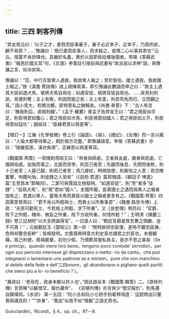 ```yaml
---
---
---
```

title: 三四 刺客列傳
---




“其友爲泣曰：‘以子之才，委質而臣事襄子，襄子必近幸子，近幸子，乃爲所欲，顧不易耶？……’豫讓曰：‘既已委質臣事人，而求殺之，是懷二心以事其君也’”云云。按蓋不肯詐降也。其嚴於名義，異於以屈節爲從權後圖者。李陵《答蘇武書》“報恩於國主耳”句，《文選》李善註引陵前與武書有“故且屈以求伸”語，與豫讓之言，如冰炭矣。

豫讓曰：“范、中行氏皆衆人遇我，我故衆人報之；至於智伯，國士遇我，我故國士報之。”按《漢書·賈誼傳》誼上疏陳政事，即引豫讓此數語而申之曰：“故主上遇其大臣如遇犬馬，彼將犬馬自爲也；如遇官徒，彼將官徒自爲也。……故見利則逝，見便則奪；主上有敗，則因而挻之矣；主上有患，則吾苟免而已，立而觀之耳。” 因小見大，有關治體，匪特恩私之酬報矣。《尚書·泰誓》下：“古人有言曰：‘撫我則后，虐我則讎’。”《孟子·離婁》章孟子告齊宣王曰：“君之視臣如手足，則臣視君如腹心；君之視臣如犬馬，則臣視君如國人；君之視臣如土芥，則臣視君如寇仇”；趙歧註：“臣緣君恩以爲差等”。

【增訂一】江瀚《孔學發微》卷上引《論語》、《易》、《禮記》、《左傳》而一言以蔽曰：“人倫大都等待舉之，期於兩方交盡。” 即豫讓語意。李陵《答蘇武書》亦曰：“陵雖孤恩，漢亦負德”，正緣恩以爲差等耳。

《戰國策·燕策》一郭隗對燕昭王曰：“帝者與師處，王者與友處，霸者與臣處，亡國與役處。詘指而事之，北面而受學，則百己者至；先趨而後息，先問而後默，則十己者至；人趨己趨，則若己者至；馮几據杖，眄視指使，則厮役之人至；若恣睢奮擊，呴籍叱咄，則徒隸之人至矣”（《説苑·君道》篇郭隗語、《鶡冠子·博選》篇“五至爲本”節略同）。二節可與賈誼文相發明。“如遇官徒”，則“至”者多“徒隸”；“自爲犬馬”，則“視”君如“國人”。史籍所載，臣蒙國士之遇而爲衆人之報者固有之，君遇以衆人、蓄等犬馬而責臣以國士之報者更多有之。《戰國策·齊策》四田需答管燕曰：“君不肯以所輕與士，而責士以所重事君”；《魏書·路思令傳》上疏：“夫恩可勸死士，今若捨上所輕，求下所重”，又《良吏傳》明亮曰：“官爵、陛下之所輕，賤命、微臣之所重，陛下方收所重，何惜所輕？”；王明清《揮麈三録》卷三記胡昉“以大言誇誕得官”，一日語人曰：“朝廷官爵是買吾曹之頭顱，豈不可畏！”；元曲鄭廷玉《楚昭公》第一折：“閒時故把忠臣慢，差時不聽忠臣諫，危時却要忠臣幹”；皆相發明。文藝復興時意大利史家亦謂君之於臣也，未嘗顧藉，爲己利便，扇捐屣棄，初勿少假，乃憤歎其營私負主，是亦不思之甚矣（Se e principi，quando viene loro bene，tengono poco contode’ servidori，per ogni suo pericolo interesse gli disprezzano o metto- no da canto，che può sdegnarsi o lamentarsi uno padrone se e ministri，pure che non manchino al debito della fede e dell’三四onore，gli abandonano o pigliano quelli partiti che sieno più a lo- ro beneficio？）。

“聶政曰：‘老母在，政身未敢以許人也’。”按此語全本《戰國策·韓策》二。《游俠列傳》言郭解“以軀借交，報仇藏命”， 《貨殖列傳》亦言俠少“借交報仇”，則馬遷自鑄偉詞。《水滸》 第一五回：“阮小五和阮小七把手拍着𩓐項道：‘這腔熱血只要賣與識貨的！’”“許身”、“賣血”似皆不如“借軀”之語尤奇也。

Guicciardini，Ricordi，§ 4，op. cit.，97－8.